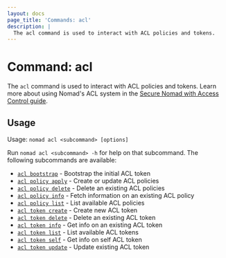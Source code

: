 ```yaml
---
layout: docs
page_title: 'Commands: acl'
description: |
  The acl command is used to interact with ACL policies and tokens.
---
```


# Command: acl

The `acl` command is used to interact with ACL policies and tokens. Learn more
about using Nomad's ACL system in the [Secure Nomad with Access Control
guide][secure-guide].

## Usage

Usage: `nomad acl <subcommand> [options]`

Run `nomad acl <subcommand> -h` for help on that subcommand. The following
subcommands are available:

- [`acl bootstrap`][bootstrap] - Bootstrap the initial ACL token
- [`acl policy apply`][policyapply] - Create or update ACL policies
- [`acl policy delete`][policydelete] - Delete an existing ACL policies
- [`acl policy info`][policyinfo] - Fetch information on an existing ACL policy
- [`acl policy list`][policylist] - List available ACL policies
- [`acl token create`][tokencreate] - Create new ACL token
- [`acl token delete`][tokendelete] - Delete an existing ACL token
- [`acl token info`][tokeninfo] - Get info on an existing ACL token
- [`acl token list`][tokenlist] - List available ACL tokens
- [`acl token self`][tokenself] - Get info on self ACL token
- [`acl token update`][tokenupdate] - Update existing ACL token

[bootstrap]: /docs/commands/acl/bootstrap

[policyapply]: /docs/commands/acl/policy-apply

[policydelete]: /docs/commands/acl/policy-delete

[policyinfo]: /docs/commands/acl/policy-info

[policylist]: /docs/commands/acl/policy-list

[tokencreate]: /docs/commands/acl/token-create

[tokenupdate]: /docs/commands/acl/token-update

[tokendelete]: /docs/commands/acl/token-delete

[tokeninfo]: /docs/commands/acl/token-info

[tokenlist]: /docs/commands/acl/token-list

[tokenself]: /docs/commands/acl/token-self

[secure-guide]: https://learn.hashicorp.com/collections/nomad/access-control
